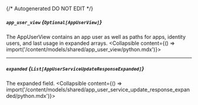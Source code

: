{/* Autogenerated DO NOT EDIT  */}

##### `app_user_view` *{`Optional[AppUserView]`}*
The AppUserView contains an app user as well as paths for apps, identity users, and last usage in expanded arrays.
<Collapsible content={() => import('/content/models/shared/app_user_view/python.mdx')}>
</Collapsible>

---
##### `expanded` *{`List[AppUserServiceUpdateResponseExpanded]`}*
The expanded field.
<Collapsible content={() => import('/content/models/shared/app_user_service_update_response_expanded/python.mdx')}>
</Collapsible>

